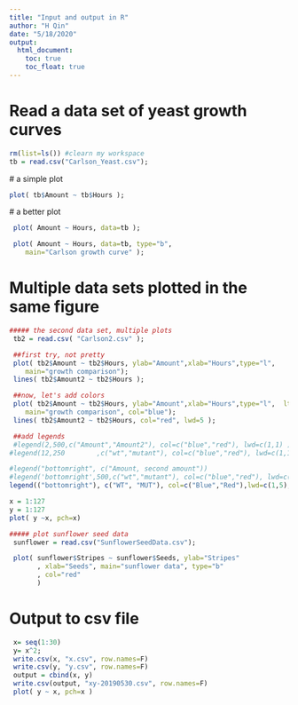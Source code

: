 ```yaml
---
title: "Input and output in R"
author: "H Qin"
date: "5/18/2020"
output:
  html_document: 
    toc: true
    toc_float: true 
---
```


# Read a data set of yeast growth curves

```r
rm(list=ls()) #clearn my workspace
tb = read.csv("Carlson_Yeast.csv");
```

 # a simple plot
```r
plot( tb$Amount ~ tb$Hours );
```

 # a better plot

```r
 plot( Amount ~ Hours, data=tb );
```


```r
 plot( Amount ~ Hours, data=tb, type="b",
    main="Carlson growth curve" );
```

# Multiple data sets plotted in the same figure 

```r
##### the second data set, multiple plots
 tb2 = read.csv( "Carlson2.csv" );

 ##first try, not pretty
 plot( tb2$Amount ~ tb2$Hours, ylab="Amount",xlab="Hours",type="l", 
    main="growth comparison");
 lines( tb2$Amount2 ~ tb2$Hours );

```

```r
 ##now, let's add colors
 plot( tb2$Amount ~ tb2$Hours, ylab="Amount",xlab="Hours",type="l",  lty=2,
    main="growth comparison", col="blue");
 lines( tb2$Amount2 ~ tb2$Hours, col="red", lwd=5 );

 ##add legends
 #legend(2,500,c("Amount","Amount2"), col=c("blue","red"), lwd=c(1,1) )
#legend(12,250        ,c("wt","mutant"), col=c("blue","red"), lwd=c(1,1) )

#legend("bottomright", c("Amount, second amount"))
#legend('bottomright',500,c("wt","mutant"), col=c("blue","red"), lwd=c(1,1))
legend(("bottomright"), c("WT", "MUT"), col=c("Blue","Red"),lwd=c(1,5), lty=c(2,1))

```

```r
x = 1:127
y = 1:127
plot( y ~x, pch=x)
```

```r
##### plot sunflower seed data
 sunflower = read.csv("SunflowerSeedData.csv");

 plot( sunflower$Stripes ~ sunflower$Seeds, ylab="Stripes"
       , xlab="Seeds", main="sunflower data", type="b"
       , col="red"
       )
```

# Output to csv file 

```r

 x= seq(1:30)
 y= x^2;
 write.csv(x, "x.csv", row.names=F)
 write.csv(y, "y.csv", row.names=F)
 output = cbind(x, y)
 write.csv(output, "xy-20190530.csv", row.names=F)
 plot( y ~ x, pch=x )
 
 
```

